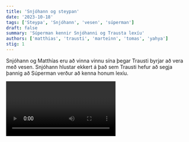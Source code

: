 ```yaml
---
title: 'Snjóhann og steypan'
date: '2023-10-18'
tags: ['Steypa', 'Snjóhann', 'vesen', 'súperman']
draft: false
summary: 'Súperman kennir Snjóhanni og Trausta lexíu'
authors: ['matthias', 'trausti', 'marteinn', 'tomas', 'yahya']
stig: 1
---
```


Snjóhann og Matthías eru að vinna vinnu sína 
þegar Trausti byrjar að vera með vesen.
Snjóhann hlustar ekkert á það sem Trausti hefur að segja 
þannig að Súperman verður að kenna honum lexíu.

<Video id="BBep54tkaa0" myndatextar/>
